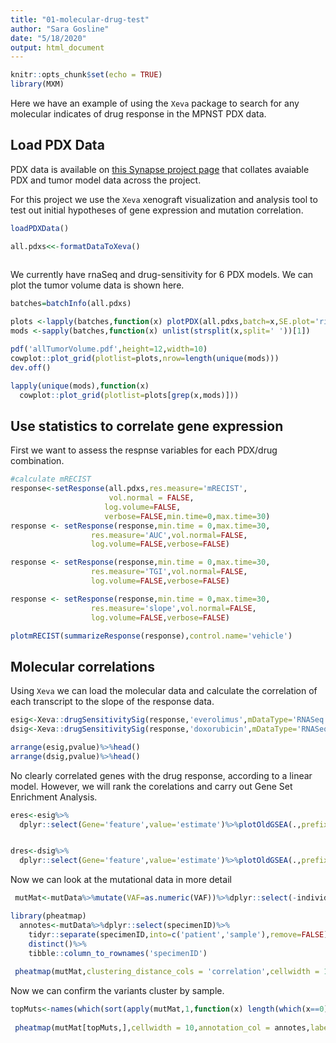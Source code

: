 ```yaml
---
title: "01-molecular-drug-test"
author: "Sara Gosline"
date: "5/18/2020"
output: html_document
---
```


```r
knitr::opts_chunk$set(echo = TRUE)
library(MXM)
```

Here we have an example of using the `Xeva` package to search for any molecular indicates of drug response in the MPNST PDX data.

## Load PDX Data

PDX data is available on [this Synapse project page](https://www.synapse.org/#!Synapse:syn21984813/wiki/602362) that collates avaiable PDX and tumor model data across the project.

For this project we use the `Xeva` xenograft visualization and analysis tool to test out initial hypotheses of gene expression and mutation correlation.

```r

loadPDXData()

all.pdxs<<-formatDataToXeva()
 

```
We currently have rnaSeq and drug-sensitivity for 6 PDX models. We can plot the tumor volume data is shown here.

```r

batches=batchInfo(all.pdxs)

plots <-lapply(batches,function(x) plotPDX(all.pdxs,batch=x,SE.plot='ribbon',vol.normal=FALSE,title=x,control.name='vehicle'))
mods <-sapply(batches,function(x) unlist(strsplit(x,split=' '))[1])

pdf('allTumorVolume.pdf',height=12,width=10)
cowplot::plot_grid(plotlist=plots,nrow=length(unique(mods)))
dev.off()

lapply(unique(mods),function(x)
  cowplot::plot_grid(plotlist=plots[grep(x,mods)]))

```

## Use statistics to correlate gene expression


First we want to assess the respnse variables for each PDX/drug combination. 

```r
#calculate mRECIST
response<-setResponse(all.pdxs,res.measure='mRECIST',
                      vol.normal = FALSE,
                     log.volume=FALSE,
                     verbose=FALSE,min.time=0,max.time=30)
response <- setResponse(response,min.time = 0,max.time=30,
                  res.measure='AUC',vol.normal=FALSE,
                  log.volume=FALSE,verbose=FALSE)

response <- setResponse(response,min.time = 0,max.time=30,
                  res.measure='TGI',vol.normal=FALSE,
                  log.volume=FALSE,verbose=FALSE)

response <- setResponse(response,min.time = 0,max.time=30,
                  res.measure='slope',vol.normal=FALSE,
                  log.volume=FALSE,verbose=FALSE)

plotmRECIST(summarizeResponse(response),control.name='vehicle')
```

## Molecular correlations
Using `Xeva` we can load the molecular data and calculate the correlation of each transcript to the slope of the response data. 

```r
esig<-Xeva::drugSensitivitySig(response,'everolimus',mDataType='RNASeq',fit='lm',verbose=FALSE)
dsig<-Xeva::drugSensitivitySig(response,'doxorubicin',mDataType='RNASeq',fit='lm',verbose=FALSE)

arrange(esig,pvalue)%>%head()
arrange(dsig,pvalue)%>%head()

```
No clearly correlated genes with the drug response, according to a linear model. However, we will rank the corelations and carry out Gene Set Enrichment Analysis.

```r

eres<-esig%>%
  dplyr::select(Gene='feature',value='estimate')%>%plotOldGSEA(.,prefix='everolimus')


dres<-dsig%>%
  dplyr::select(Gene='feature',value='estimate')%>%plotOldGSEA(.,prefix='doxorubicin')


```

Now we can look at the mutational data in more detail
```r
 mutMat<-mutData%>%mutate(VAF=as.numeric(VAF))%>%dplyr::select(-individualID)%>%tidyr::pivot_wider(names_from=specimenID,values_from=VAF,values_fn=list(VAF=mean),values_fill=0.0)%>%tibble::column_to_rownames('Symbol')

library(pheatmap)
  annotes<-mutData%>%dplyr::select(specimenID)%>%
    tidyr::separate(specimenID,into=c('patient','sample'),remove=FALSE)%>%
    distinct()%>%
    tibble::column_to_rownames('specimenID')
  
 pheatmap(mutMat,clustering_distance_cols = 'correlation',cellwidth = 10,annotation_col = annotes,labels_row = rep("",nrow(mutMat)),labels_col=rep("",ncol(mutMat)))
```

Now we can confirm the variants cluster by sample.

```r
topMuts<-names(which(sort(apply(mutMat,1,function(x) length(which(x==0))))<12))
 
 pheatmap(mutMat[topMuts,],cellwidth = 10,annotation_col = annotes,labels_col=rep("",ncol(mutMat)))

```



